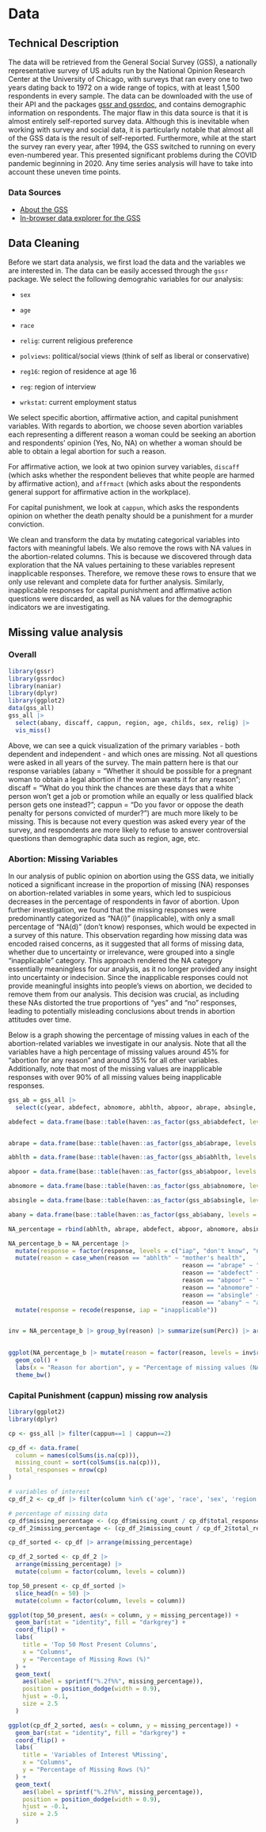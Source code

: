 # Data

## Technical Description

The data will be retrieved from the General Social Survey (GSS), a nationally representative survey of US adults run by the National Opinion Research Center at the University of Chicago, with surveys that ran every one to two years dating back to 1972 on a wide range of topics, with at least 1,500 respondents in every sample. The data can be downloaded with the use of their API and the packages [gssr and gssrdoc](https://kjhealy.github.io/gssr/), and contains demographic information on respondents. The major flaw in this data source is that it is almost entirely self-reported survey data. Although this is inevitable when working with survey and social data, it is particularly notable that almost all of the GSS data is the result of self-reported. Furthermore, while at the start the survey ran every year, after 1994, the GSS switched to running on every even-numbered year. This presented significant problems during the COVID pandemic beginning in 2020. Any time series analysis will have to take into account these uneven time points.

### Data Sources

 * [About the GSS](https://gss.norc.org/us/en/gss/about-the-gss.html)
 * [In-browser data explorer for the GSS](https://gssdataexplorer.norc.org/)
 

## Data Cleaning

Before we start data analysis, we first load the data and the variables we are interested in. The data can be easily accessed through the `gssr` package. We select the following demograhic variables for our analysis: 

- `sex`

- `age` 

- `race`

- `relig`: current religious preference

- `polviews`: political/social views (think of self as liberal or conservative)

- `reg16`: region of residence at age 16

- `reg`: region of interview

- `wrkstat`: current employment status

We select specific abortion, affirmative action, and capital punishment variables. With regards to abortion, we choose seven abortion variables each representing a different reason a woman could be seeking an abortion and respondents' opinion (Yes, No, NA) on whether a woman should be able to obtain a legal abortion for such a reason. 

For affirmative action, we look at two opinion survey variables, `discaff` (which asks whether the respondent believes that white people are harmed by affirmative action), and `affrmact` (which asks about the respondents general support for affirmative action in the workplace).

For capital punishment, we look at `cappun`, which asks the respondents opinion on whether the death penalty should be a punishment for a murder conviction.

We clean and transform the data by mutating categorical variables into factors with meaningful labels. We also remove the rows with NA values in the abortion-related columns. This is because we discovered through data exploration that the NA values pertaining to these variables represent inapplicable responses. Therefore, we remove these rows to ensure that we only use relevant and complete data for further analysis. Similarly, inapplicable responses for capital punishment and affirmative action questions were discarded, as well as NA values for the demographic indicators we are investigating.

## Missing value analysis

### Overall
```r
library(gssr)
library(gssrdoc)
library(naniar)
library(dplyr)
library(ggplot2)
data(gss_all)
gss_all |>
  select(abany, discaff, cappun, region, age, childs, sex, relig) |>
  vis_miss()
```

Above, we can see a quick visualization of the primary variables - both dependent and independent - and which ones are missing. Not all questions were asked in all years of the survey. The main pattern here is that our response variables (abany = "Whether it should be possible for a pregnant woman to obtain a legal abortion if the woman wants it for any reason"; discaff = "What do you think the chances are these days that a white person won't get a job or promotion while an equally or less qualified black person gets one instead?"; cappun = "Do you favor or oppose the death penalty for persons convicted of murder?") are much more likely to be missing. This is because not every question was asked every year of the survey, and respondents are more likely to refuse to answer controversial questions than demographic data such as region, age, etc.

### Abortion: Missing Variables


In our analysis of public opinion on abortion using the GSS data, we initially noticed a significant increase in the proportion of missing (NA) responses on abortion-related variables in some years, which led to suspicious decreases in the percentage of respondents in favor of abortion. Upon further investigation, we found that the missing responses were predominantly categorized as "NA(i)" (inapplicable), with only a small percentage of "NA(d)" (don't know) responses, which would be expected in a survey of this nature. This observation regarding how missing data was encoded raised concerns, as it suggested that all forms of missing data, whether due to uncertainty or irrelevance, were grouped into a single "inapplicable" category. This approach rendered the NA category essentially meaningless for our analysis, as it no longer provided any insight into uncertainty or indecision. Since the inapplicable responses could not provide meaningful insights into people's views on abortion, we decided to remove them from our analysis. This decision was crucial, as including these NAs distorted the true proportions of "yes" and "no" responses, leading to potentially misleading conclusions about trends in abortion attitudes over time.

Below is a graph showing the percentage of missing values in each of the abortion-related variables we investigate in our analysis. Note that all the variables have a high percentage of missing values around 45% for "abortion for any reason" and around 35% for all other variables. Additionally, note that most of the missing values are inapplicable responses with over 90% of all missing values being inapplicable responses.


```r
gss_ab = gss_all |>
  select(c(year, abdefect, abnomore, abhlth, abpoor, abrape, absingle, abany, sex, age, race, degree, relig, relig16, marital, partyid, polviews, childs, region, reg16))

abdefect = data.frame(base::table(haven::as_factor(gss_ab$abdefect, levels = "labels"))) |> mutate(nrow = sum(Freq)) |> mutate(Perc = round(Freq*100/nrow,2), abdefect = Var1) |> select(abdefect, Freq, nrow, Perc)|> filter(!(abdefect %in% c("yes","no") | Freq ==0)) |> select(abdefect, Perc) |> mutate(response = abdefect, reason = rep("abdefect", 4)) |> select(reason,response, Perc)


abrape = data.frame(base::table(haven::as_factor(gss_ab$abrape, levels = "labels"))) |> mutate(nrow = sum(Freq)) |> mutate(Perc = round(Freq*100/nrow,2), abrape = Var1) |> select(abrape, Freq, nrow, Perc)|> filter(!(abrape %in% c("yes","no") | Freq ==0)) |> select(abrape, Perc) |> mutate(response = abrape, reason = rep("abrape", 4)) |> select(reason,response, Perc)

abhlth = data.frame(base::table(haven::as_factor(gss_ab$abhlth, levels = "labels"))) |> mutate(nrow = sum(Freq)) |> mutate(Perc = round(Freq*100/nrow,2), abhlth = Var1) |> select(abhlth, Freq, nrow, Perc)|> filter(!(abhlth %in% c("yes","no") | Freq ==0)) |> select(abhlth, Perc) |> mutate(response = abhlth, reason = rep("abhlth", 4)) |> select(reason,response, Perc)

abpoor = data.frame(base::table(haven::as_factor(gss_ab$abpoor, levels = "labels"))) |> mutate(nrow = sum(Freq)) |> mutate(Perc = round(Freq*100/nrow,2), abpoor = Var1) |> select(abpoor, Freq, nrow, Perc)|> filter(!(abpoor %in% c("yes","no") | Freq ==0)) |> select(abpoor, Perc) |> mutate(response = abpoor, reason = rep("abpoor", 4)) |> select(reason,response, Perc)

abnomore = data.frame(base::table(haven::as_factor(gss_ab$abnomore, levels = "labels"))) |> mutate(nrow = sum(Freq)) |> mutate(Perc = round(Freq*100/nrow,2), abnomore = Var1) |> select(abnomore, Freq, nrow, Perc)|> filter(!(abnomore %in% c("yes","no") | Freq ==0)) |> select(abnomore, Perc) |> mutate(response = abnomore, reason = rep("abnomore", 4)) |> select(reason,response, Perc)

absingle = data.frame(base::table(haven::as_factor(gss_ab$absingle, levels = "labels"))) |> mutate(nrow = sum(Freq)) |> mutate(Perc = round(Freq*100/nrow,2), absingle = Var1) |> select(absingle, Freq, nrow, Perc)|> filter(!(absingle %in% c("yes","no") | Freq ==0)) |> select(absingle, Perc) |> mutate(response = absingle, reason = rep("absingle", 4)) |> select(reason,response, Perc)

abany = data.frame(base::table(haven::as_factor(gss_ab$abany, levels = "labels"))) |> mutate(nrow = sum(Freq)) |> mutate(Perc = round(Freq*100/nrow,2), abany = Var1) |> select(abany, Freq, nrow, Perc)|> filter(!(abany %in% c("yes","no") | Freq ==0)) |> select(abany, Perc) |> mutate(response = abany, reason = rep("abany", 4)) |> select(reason,response, Perc)

NA_percentage = rbind(abhlth, abrape, abdefect, abpoor, abnomore, absingle, abany)

NA_percentage_b = NA_percentage |> 
  mutate(response = factor(response, levels = c("iap", "don't know", "no answer", "skipped on web"))) |> 
  mutate(reason = case_when(reason == "abhlth" ~ "mother's health",
                                                 reason == "abrape" ~ "rape",
                                                 reason == "abdefect" ~ "birth defect",
                                                 reason == "abpoor" ~ "financial hardship",
                                                 reason == "abnomore" ~ "married-no more children",
                                                 reason == "absingle" ~ "not married",
                                                 reason == "abany" ~ "any reason")) |>
  mutate(response = recode(response, iap = "inapplicable"))


inv = NA_percentage_b |> group_by(reason) |> summarize(sum(Perc)) |> arrange(desc(`sum(Perc)`)) |> select(reason)

                          
ggplot(NA_percentage_b |> mutate(reason = factor(reason, levels = inv$reason)), aes(x=reason, y= Perc, fill = response)) +
  geom_col() +
  labs(x = "Reason for abortion", y = "Percentage of missing values (NA) in the responses", title = "Percentage of Missing Values (NA) in Responses to Abortion Questions by NA Label") +
  theme_bw()

```


### Capital Punishment (cappun) missing row analysis
```r
library(ggplot2)
library(dplyr)

cp <- gss_all |> filter(cappun==1 | cappun==2)

cp_df <- data.frame(
  column = names(colSums(is.na(cp))),
  missing_count = sort(colSums(is.na(cp))),
  total_responses = nrow(cp)
)

# variables of interest
cp_df_2 <- cp_df |> filter(column %in% c('age', 'race', 'sex', 'region', 'relig', 'degree'))

# percentage of missing data
cp_df$missing_percentage <- (cp_df$missing_count / cp_df$total_responses) * 100
cp_df_2$missing_percentage <- (cp_df_2$missing_count / cp_df_2$total_responses) * 100

cp_df_sorted <- cp_df |> arrange(missing_percentage)

cp_df_2_sorted <- cp_df_2 |> 
  arrange(missing_percentage) |> 
  mutate(column = factor(column, levels = column))

top_50_present <- cp_df_sorted |> 
  slice_head(n = 50) |> 
  mutate(column = factor(column, levels = column))

ggplot(top_50_present, aes(x = column, y = missing_percentage)) +
  geom_bar(stat = "identity", fill = "darkgrey") +
  coord_flip() +
  labs(
    title = 'Top 50 Most Present Columns',
    x = "Columns",
    y = "Percentage of Missing Rows (%)"
  ) +
  geom_text(
    aes(label = sprintf("%.2f%%", missing_percentage)), 
    position = position_dodge(width = 0.9),
    hjust = -0.1,
    size = 2.5
  )

ggplot(cp_df_2_sorted, aes(x = column, y = missing_percentage)) +
  geom_bar(stat = "identity", fill = "darkgrey") +
  coord_flip() +
  labs(
    title = 'Variables of Interest %Missing',
    x = "Columns",
    y = "Percentage of Missing Rows (%)"
  ) +
  geom_text(
    aes(label = sprintf("%.2f%%", missing_percentage)), 
    position = position_dodge(width = 0.9),
    hjust = -0.1,
    size = 2.5
  )
```